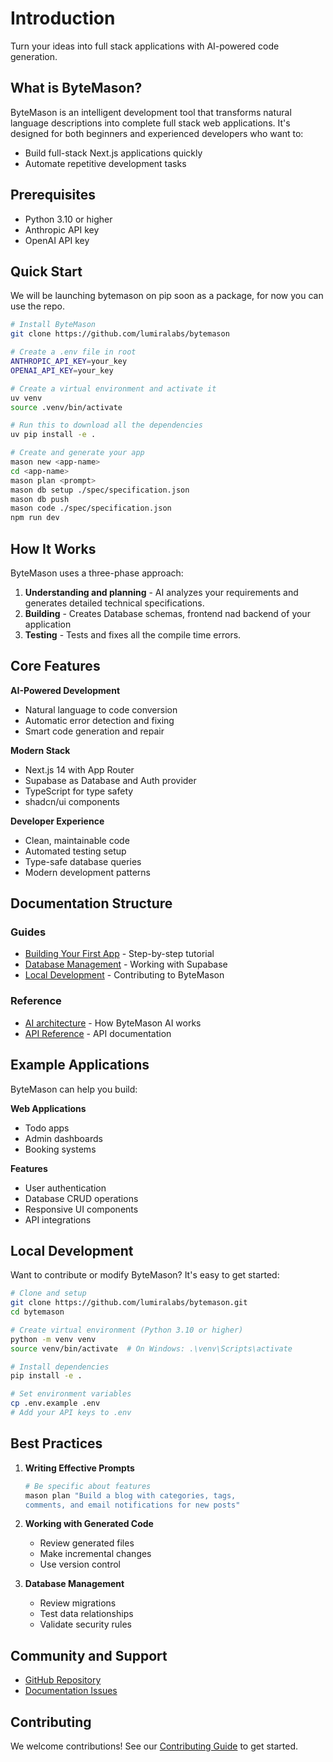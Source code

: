 # Introduction

Turn your ideas into full stack applications with AI-powered code generation.

## What is ByteMason?

ByteMason is an intelligent development tool that transforms natural language descriptions into complete full stack web applications. It's designed for both beginners and experienced developers who want to:

- Build full-stack Next.js applications quickly
- Automate repetitive development tasks

## Prerequisites

- Python 3.10 or higher
- Anthropic API key
- OpenAI API key

## Quick Start

We will be launching bytemason on pip soon as a package, for now you can use the repo.

```bash
# Install ByteMason
git clone https://github.com/lumiralabs/bytemason

# Create a .env file in root
ANTHROPIC_API_KEY=your_key
OPENAI_API_KEY=your_key

# Create a virtual environment and activate it
uv venv
source .venv/bin/activate

# Run this to download all the dependencies
uv pip install -e .

# Create and generate your app
mason new <app-name>
cd <app-name>
mason plan <prompt>
mason db setup ./spec/specification.json
mason db push
mason code ./spec/specification.json
npm run dev
```

## How It Works

ByteMason uses a three-phase approach:

1. **Understanding and planning** - AI analyzes your requirements and generates detailed technical specifications.
2. **Building** - Creates Database schemas, frontend nad backend of your application
3. **Testing** - Tests and fixes all the compile time errors.

## Core Features

**AI-Powered Development**

- Natural language to code conversion
- Automatic error detection and fixing
- Smart code generation and repair

**Modern Stack**

- Next.js 14 with App Router
- Supabase as Database and Auth provider
- TypeScript for type safety
- shadcn/ui components

**Developer Experience**

- Clean, maintainable code
- Automated testing setup
- Type-safe database queries
- Modern development patterns

## Documentation Structure

### Guides

- [Building Your First App](documentation/guides/building-todo-app.mdx) - Step-by-step tutorial
- [Database Management](documentation/guides/database-management.mdx) - Working with Supabase
- [Local Development](documentation/guides/local-development.mdx) - Contributing to ByteMason

### Reference

- [AI architecture](documentation/core-concepts/ai-components.mdx) - How ByteMason AI works
- [API Reference](documentation/api-reference/commands.mdx) - API documentation

## Example Applications

ByteMason can help you build:

**Web Applications**

- Todo apps
- Admin dashboards
- Booking systems

**Features**

- User authentication
- Database CRUD operations
- Responsive UI components
- API integrations

## Local Development

Want to contribute or modify ByteMason? It's easy to get started:

```bash
# Clone and setup
git clone https://github.com/lumiralabs/bytemason.git
cd bytemason

# Create virtual environment (Python 3.10 or higher)
python -m venv venv
source venv/bin/activate  # On Windows: .\venv\Scripts\activate

# Install dependencies
pip install -e .

# Set environment variables
cp .env.example .env
# Add your API keys to .env
```

## Best Practices

1. **Writing Effective Prompts**

   ```bash
   # Be specific about features
   mason plan "Build a blog with categories, tags,
   comments, and email notifications for new posts"
   ```

2. **Working with Generated Code**

   - Review generated files
   - Make incremental changes
   - Use version control

3. **Database Management**
   - Review migrations
   - Test data relationships
   - Validate security rules

## Community and Support

- [GitHub Repository](https://github.com/lumiralabs/bytemason)
- [Documentation Issues](https://github.com/lumiralabs/bytemason/issues)

## Contributing

We welcome contributions! See our [Contributing Guide](documentation/guides/local-development#contributing-guidelines) to get started.
